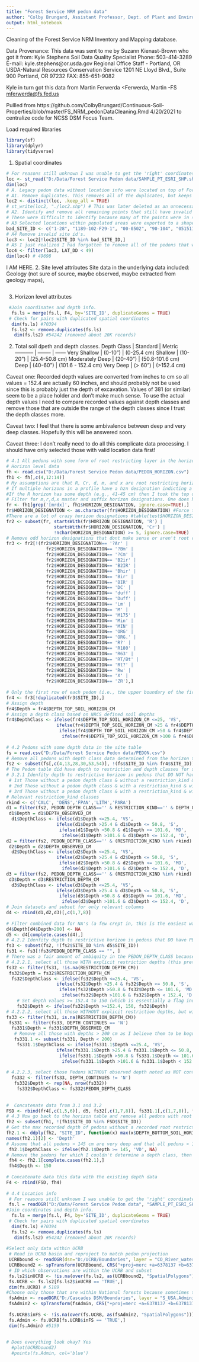 ```yaml
---
title: "Forest Service NRM pedon data"
author: "Colby Brungard, Assistant Professor, Dept. of Plant and Environmental Sciences, New Mexico State University, cbrung@nmsu.edu"
output: html_notebook
---
```


Cleaning of the Forest Service NRM Inventory and Mapping database. 

Data Provenance: 
This data was sent to me by Suzann Kienast-Brown who got it from:
Kyle Stephens
Soil Data Quality Specialist
Phone: 503-414-3289
E-mail: kyle.stephens@or.usda.gov
Regional Office Staff - Portland, OR
USDA-Natural Resources Conservation Service
1201 NE Lloyd Blvd., Suite 900
Portland, OR 97232
FAX: 855-651-9082

Kyle in turn got this data from Martin Ferwerda <Ferwerda, Martin -FS <mferwerda@fs.fed.us>

  Pullled from https://github.com/ColbyBrungard/Continuous-Soil-Properties/blob/master/FS_NRM_pedonDataCleaning.Rmd 4/20/2021 to centralize code for NCSS DSM Focus Team.


Load required libraries
```r
library(sf)
library(dplyr)
library(tidyverse)
```


1. Spatial coordinates
```r
# For reasons still unknown I was unable to get the 'right' coordinates from the database files so Martin Ferwerda <Ferwerda, Martin -FS <mferwerda@fs.fed.us> sent me a shapefile with the coordinates and Sample IDs. This is the SAMPLE_PT_ESRI shapefile. The correct projection is EPSG 3857. However; site ids: 1137, 1152, 1154, 1179, 905, 67, 117.1-O2-29-897-61 & 592.1-S3-25-797-101 had nonsensical coordinates (1.00000000) and the shapefile wouldn't open in R. I deleted these records by editing in QGIS, selecting, and deleting, then re-saved as SAMPLE_PT_ESRI.shp. 
loc <- st_read("D:/Data/Forest Service Pedon data/SAMPLE_PT_ESRI_SHP.shp")
dim(loc)
# A. Legacy pedon data without location info were located on top of Forest Service (FS) buildings when this data was created. Since this is non-sensical these points need to be removed. I tried filtering points by all those that fell inside national forest boundaries, but this excluded ~ 10K observations, many of which were obviously valid pedons, but happened to fall just outisde of the actual boundaries.
# A1. Remove duplicates. This removes all of the duplicates, but keeps one point at the FS buildings which need to be removed.
loc2 <- distinct(loc, .keep_all = TRUE)
# st_write(loc2, "./loc2.shp") # This was later deleted as an unnecessary intermediate step. 
# A2. Identify and remove all remaining points that still have invalid locations. 
# These were difficult to identify because many of the points were in small municipaliities that were hard to clearly identify. This was accomplished using a spatial query to select all points from loc2.shp that were within popluated areas. Popluated areas were identifed using USA_Census_Populated_Places.shp which is a shapefile of populated places that was obtained from: https://hub.arcgis.com/datasets/esri::usa-census-populated-places. "U.S. Populated Place Areas represents populated place areas that include census designated places, cities, and incorporated places in the United States identified by the U.S. Census Bureau."https://www.arcgis.com/home/item.html?id=4e75a4f7daaa4dfa8b9399ea74641895
# A3 Selected locations within populated areas were exported to a shapefile and manually reviewed as poplulated areas include some sparsely populated areas, ski resorts, etc. Each point that did not fall in a popluated area was removed from this file leaving me with a shapefile of only locations that are not valid. The SITE_ID column was copied from this shapefile which resulted in the following list of pedons with invalid locations. This shapefile was not kept. 
bad_SITE_ID <- c("1-28", "1189-102-F29-1", "00-0502", "90-104", "0515110-M", "78UT650_BVF_LS1_13", "76UT650_SPR_MF1_26", "76UT650_SFP_SC5_12", "76UT650_SFP_SC4_11", "76UT650_BVF_SC6_8", "76UT650_BVF_LS1_10", "75UT650_SPR_SSH4_20", "75UT650_SPR_FM5_11", "75UT650_SPR_FM4_23", "75UT650_SPR_FM1_22", "75UT650_SFP_MF3_2_a", "75UT650_BVF_TM6_4", "75UT650_BVF_TM19_6", "75UT650_BVF_SC9_5", "75UT650_BVF_SC2_11", "75UT650_BVF_S17_9", "75UT650_BVF_S17_7", "75UT650_BVF_S14_12", "669", "607", "96-KV-102", "92-TC-068", "06-12-80-1", "4-13-5(2)", "7A/74", "BLDT01", "01-76-03G", "275.1-T1S1-29-696-128", "10-477-59: P1", "36.7(706)-S3-20-491-125", "10-584-100: P3", "-484-190: P1", "1 (WET SPOT)", "881-117-2", "781-167-N4", "781-167-N3", "781-167-N2", "1078-171-T1", "396", "1474-023-1JR", "000-1032", "184-66-RM", "NE009-009AB-7", "LP-1", "00100N", "FS0108078701023", "FS011604915E003", "FS0155029472012", "FS0112039281080", "FS0112039281079", "FS01080475TE073", "FS01080204DB031", "720", "FS01030192MR039", "FS01020195VK003", "FS01020780DS021", "FS0105019361012")
# A4 Remove invalid site id's. 
loc3 <- loc2[!loc2$SITE_ID %in% bad_SITE_ID,]
# A5 I just realized I had forgotten to remove all of the pedons that were in AK. Remove these with a filter based on latitude < 49 degrees
loc4 <- filter(loc3, LAT_DD < 49)
dim(loc4) # 49698
```

I AM HERE. 
2. Site level attributes
Site data in the underlying data included: Geology (not sure of source, maybe observed, maybe extracted from geology maps), 

```r
```




3. Horizon level attributes
```r
 #Join coordinates and depth info.
  fs.ls = merge(fs.l, F4, by='SITE_ID', duplicateGeoms = TRUE)
 # Check for pairs with duplicated spatial coordinates
  dim(fs.ls) #70394
  fs.ls2 <- remove.duplicates(fs.ls)
   dim(fs.ls2) #54242 (removed about 20K records)
```













2. Total soil dpeth and depth classes. 
Depth Class | Standard | Metric
----------- | -------- | ------
Very Shallow | (0-10") | (0-25.4 cm)
Shallow | (10-20") | (25.4-50.8 cm)
Moderately Deep | (20-40") | (50.8-101.6 cm)
Deep | (40-60") | (101.6 - 152.4 cm)
Very Deep | (> 60") | (>152.4 cm)

Caveat one: Recorded depth values are converted from inches to cm so all values = 152.4 are actually 60 inches, and should probably not be used since this is probably just the depth of excavation. Values of 381 (or similar) seem to be a place holder and don't make much sense. To use the actual depth values I need to compare recorded values against depth classes and remove those that are outside the range of the depth classes since I trust the depth classes more. 

Caveat two: I feel that there is some ambivalence between deep and very deep classes. Hopefully this will be answered soon.

Caveat three: I don't really need to do all this complicate data processing. I should have only selected those with valid location data first!



```r
# 4.1 All pedons with some form of root restricting layer in the horizon table.  
# Horizon level data
fh <- read.csv("D:/Data/Forest Service Pedon data/PEDON_HORIZON.csv")
fh1 <- fh[,c(4,12:14)]
# My assumptions are that R, Cr, d, m, and x are root restricting horizons
# If multiple horizons in a profile have a hzn designation indicting a root restricting layer e.g., Cr1, Cr2, R; Crk, Cr1, Cr2: Bkm1, Bkm2; then the top depth is the root limiting layer. 
#If the R horizon has some depth (e.g., 41-45 cm) then I took the top depth because this situation only likely happened if the bedrock was fractured. This might not be the exact root restricting depth as roots could get into cracks , but the justification for a lower depth is more uncertain (and it is easier to code to choose the top depth). 
# Filter for m,r,d,x master and suffix horizon designations. One does have to be a bit careful with this because this does catch other horizons.
fr <- fh1[grep('[mrdx]', fh1$HORIZON_DESIGNATION, ignore.case=TRUE),] 
fr$HORIZON_DESIGNATION <- as.character(fr$HORIZON_DESIGNATION) #Force to be a character vector to use the startsWith().
#There are a lot of crazy horizon designations #table(test$HORIZON_DESIGNATION). Remove those that don't start with R or Cr and that are >=5 characters (this gets rid of things like 'O needles and leaves'). 
fr2 <- subset(fr, startsWith(fr$HORIZON_DESIGNATION, 'R') | 
                  startsWith(fr$HORIZON_DESIGNATION, 'Cr') |
                  !nchar(HORIZON_DESIGNATION) >= 5, ignore.case=TRUE)
# Remove odd horizon designations that dont make sense or aren't root restricting. I've decided to leave in most combination horizons such as Cr/Bt, but these could be argued as not really root restricting. 
fr3 <- fr2[!(fr2$HORIZON_DESIGNATION== '?Ar' | 
               fr2$HORIZON_DESIGNATION== '?Bm' | 
               fr2$HORIZON_DESIGNATION== '?Cm' | 
               fr2$HORIZON_DESIGNATION== 'B2ir' |
               fr2$HORIZON_DESIGNATION== 'B2IR' |
               fr2$HORIZON_DESIGNATION== 'Bhir' |
               fr2$HORIZON_DESIGNATION== 'Bir' | 
               fr2$HORIZON_DESIGNATION== 'BIR' | 
               fr2$HORIZON_DESIGNATION== 'DC' | 
               fr2$HORIZON_DESIGNATION== 'duff' | 
               fr2$HORIZON_DESIGNATION== 'Duff' | 
               fr2$HORIZON_DESIGNATION== 'Lm' | 
               fr2$HORIZON_DESIGNATION== 'M' |  
               fr2$HORIZON_DESIGNATION== 'M175' | 
               fr2$HORIZON_DESIGNATION== 'Min' | 
               fr2$HORIZON_DESIGNATION== 'MIN' | 
               fr2$HORIZON_DESIGNATION== 'ORG' | 
               fr2$HORIZON_DESIGNATION== 'ORG.' |
               fr2$HORIZON_DESIGNATION== 'R?' | 
               fr2$HORIZON_DESIGNATION== 'R180' |
               fr2$HORIZON_DESIGNATION== 'R63' | 
               fr2$HORIZON_DESIGNATION== 'RT/Bt' | 
               fr2$HORIZON_DESIGNATION== 'Rt?' | 
               fr2$HORIZON_DESIGNATION== 'Rw' |
               fr2$HORIZON_DESIGNATION== 'X' | 
               fr2$HORIZON_DESIGNATION== 'ZR'),]
 
# Only the first row of each pedon (i.e., the upper boundary of the first horizon indicating a root restricting layer)    
fr4 <- fr3[!duplicated(fr3$SITE_ID),]
# Assign depth 
fr4$Depth = fr4$DEPTH_TOP_SOIL_HORIZON_CM
# Assign a depth class based on NRCS defined soil depths 
fr4$DepthClass <- ifelse(fr4$DEPTH_TOP_SOIL_HORIZON_CM <=25, 'VS',
                   ifelse(fr4$DEPTH_TOP_SOIL_HORIZON_CM >25 & fr4$DEPTH_TOP_SOIL_HORIZON_CM <= 50, 'S',
                    ifelse(fr4$DEPTH_TOP_SOIL_HORIZON_CM >50 & fr4$DEPTH_TOP_SOIL_HORIZON_CM <= 100, 'MD',
                     ifelse(fr4$DEPTH_TOP_SOIL_HORIZON_CM >100 & fr4$DEPTH_TOP_SOIL_HORIZON_CM <= 150, 'D', 'VD'))))
  
# 4.2 Pedons with some depth data in the site table
fs = read.csv("D:/Data/Forest Service Pedon data/PEDON.csv")
# Remove all pedons with depth class data determined from the horizon table from the depth class dataset.
fs2 <- subset(fs[,c(4,13,28,30,53,54)], !(fs$SITE_ID %in% fr4$SITE_ID))
# The Pedon table did have depth to restriction and depth classes for some pedons, but it wasn't consistent. Filter and clean: 
# 3.2.1 Idenfity depth to restrictive horizon in pedons that DO NOT have PEDON_DEPTH_CLASS recorded. Then assign depths based on relevant fields and create depth classes using the forest service breaks. 
 # 1st Those without a pedon depth class & without a restriction_kind & without a restriction_depth_cm, & with DEPTH_CONTINUES == 'N' (very few of these): observed depth is treated as root restricting horizon
 # 2nd Those without a pedon depth class & with a restriction_kind & without restriction_depth_cm: observed depth is treated as root restricting horizon 
 # 3rd Those without a pedon depth class & with a restriction_kind & with restriction_depth_cm: restriction depth is treated as root restricting horizon
# Relevant restriction_kind classes
rkind <- c('CALC', 'DENS','FPAN','LITH','PARA')
d1 = filter(fs2, PEDON_DEPTH_CLASS=='' & RESTRICTION_KIND=='' & DEPTH_OBSERVED_CM!='' & DEPTH_CONTINUES == 'N') 
 d1$Depth = d1$DEPTH_OBSERVED_CM
  d1$DepthClass <- ifelse(d1$Depth <=25.4, 'VS',
                   ifelse(d1$Depth >25.4 & d1$Depth <= 50.8, 'S',
                    ifelse(d1$Depth >50.8 & d1$Depth <= 101.6, 'MD',
                     ifelse(d1$Depth >101.6 & d1$Depth <= 152.4, 'D', 'VD'))))
d2 = filter(fs2, PEDON_DEPTH_CLASS=='' & (RESTRICTION_KIND %in% rkind) & is.na(RESTRICTION_DEPTH_CM))
 d2$Depth = d2$DEPTH_OBSERVED_CM
  d2$DepthClass <- ifelse(d2$Depth <=25.4, 'VS',
                   ifelse(d2$Depth >25.4 & d2$Depth <= 50.8, 'S',
                    ifelse(d2$Depth >50.8 & d2$Depth <= 101.6, 'MD',
                     ifelse(d2$Depth >101.6 & d2$Depth <= 152.4, 'D', 'VD'))))
d3 = filter(fs2, PEDON_DEPTH_CLASS=='' & (RESTRICTION_KIND %in% rkind) & !is.na(RESTRICTION_DEPTH_CM))
 d3$Depth = d3$RESTRICTION_DEPTH_CM
  d3$DepthClass <- ifelse(d3$Depth <=25.4, 'VS',
                   ifelse(d3$Depth >25.4 & d3$Depth <= 50.8, 'S',
                    ifelse(d3$Depth >50.8 & d3$Depth <= 101.6, 'MD',
                     ifelse(d3$Depth >101.6 & d3$Depth <= 152.4, 'D', 'VD'))))
# Join datasets and subset for only relevant columns  
d4 <- rbind(d1,d2,d3)[,c(1,7,8)] 
  
# Filter combined data for NA's (a few crept in, this is the easiest way to remove these) and all depth values > 200 cm, which I believe to be incorrect.
d4$Depth[d4$Depth>200] <- NA
d5 <- d4[complete.cases(d4),]
# 4.2.2 Idenfity depth to restrictive horizon in pedons that DO have PEDON_DEPTH_CLASS recorded.
fs3 <- subset(fs2, !(fs2$SITE_ID %in% d5$SITE_ID))
fs31 <- fs3[!fs3$PEDON_DEPTH_CLASS == "", ]
# There was a fair amount of ambiquity in the PEDON_DEPTH_CLASS because there used to not be a very deep class (so deep was basically anything > 1 m including very deep soils). Also a number of the depth classes did not match the recorded depths so I needed to filter these. I believe that those without restriction depths/kinds to be interpretations.
# 4.2.2.1, select all those WITH explicit restriction depths (this pretty much ignores the assigned depth class, which mostly matches but not always). This assumes that any observations that are noted as 152.4 cm (60 inches) are actually very deep soils. 
fs32 <- filter(fs31, !is.na(RESTRICTION_DEPTH_CM))
 fs32$Depth = fs32$RESTRICTION_DEPTH_CM
  fs32$DepthClass <- ifelse(fs32$Depth <=25.4, 'VS',
                   ifelse(fs32$Depth >25.4 & fs32$Depth <= 50.8, 'S',
                    ifelse(fs32$Depth >50.8 & fs32$Depth <= 101.6, 'MD',
                     ifelse(fs32$Depth >101.6 & fs32$Depth < 152.4, 'D', 'VD'))))
    # Set depth values >= 152.4 to 150 (which is essentially a flag indicating 150+ cm and should be useful for survival analysis). This does through out a handful of values which are probably actual depth to bedrock values it also gets rid of a large nubmer of values that are probably not realy values. 
    fs32$Depth <- ifelse(fs32$Depth >=152.4, 150, fs32$Depth)
# 4.2.2.2, select all those WITHOUT explicit restriction depths, but with observed depth noted as NOT continuing. Since these are noted as not continuing I'm leaving the actual depth values for now. 
fs33 <- filter(fs31, is.na(RESTRICTION_DEPTH_CM))
 fs331 <- filter(fs33, DEPTH_CONTINUES == 'N')
  fs331$Depth = fs331$DEPTH_OBSERVED_CM
   # Remove all those with depths > 200 cm as I believe them to be bogus. I chose 200 to catch a few that might be real.
   fs331.1 <- subset(fs331, Depth < 200)
    fs331.1$DepthClass <- ifelse(fs331.1$Depth <=25.4, 'VS',
                   ifelse(fs331.1$Depth >25.4 & fs331.1$Depth <= 50.8, 'S',
                    ifelse(fs331.1$Depth >50.8 & fs331.1$Depth <= 101.6, 'MD',
                     ifelse(fs331.1$Depth >101.6 & fs331.1$Depth < 152.4, 'D', 'VD'))))
 
# 4.2.2.3, select those Pedons WITHOUT observed depth noted as NOT continuing. There is no longer any information to use to assign depths or to double check the depth classes so I accept the classes as they are but do not assign depths.  
  fs332 <- filter(fs33, DEPTH_CONTINUES != 'N')
   fs332$Depth <- rep(NA, nrow(fs332))
    fs332$DepthClass <- fs332$PEDON_DEPTH_CLASS
    
    
#  Concatenate data from 3.1 and 3.2
FSD <- rbind(fr4[,c(1,5,6)], d5, fs32[,c(1,7,8)], fs331.1[,c(1,7,8)], fs332[,c(1,7,8)])
# 4.3 Now go back to the horizon table and remove all pedons with root restricting layers identified in steps 3.1 or 3.2
fh2 <- subset(fh1, !(fh1$SITE_ID %in% FSD$SITE_ID))
# Get the max recorded depth of pedons without a recorded root restricting layer
fh2.1 <- ddply(fh2, "SITE_ID", function(x) max(x$DEPTH_BOTTOM_SOIL_HORIZON_CM))
names(fh2.1)[2] <- 'Depth'
# Assume that all pedons > 145 cm are very deep and that all pedons < 145 cm were not excavated deeper for an unknown reason so I can't really determine their depth/depth class. I chose 145 cm instead of 150 cm because I was willing to accept the (I feel) low probability that there is a root restricting layer between 145 and 150 cm (which would change my depth class).  
 fh2.1$DepthClass <- ifelse(fh2.1$Depth >= 145, 'VD', NA)          
# Remove the pedons for which I couldn't determine a depth class, then set the remaining depth values to 150 (which is essentially a flag indicating 150+ cm and should be useful for survival analysis) because these depths (even if > 150 cm) only record the lower depth to which the pedon was excavated and are not physically meaningful. 
 fh4 <- fh2.1[complete.cases(fh2.1),]
 fh4$Depth <- 150 
 
# Concatenate data this data with the existing depth data
F4 <- rbind(FSD, fh4)
 
# 4.4 Location info
 # For reasons still unknown I was unable to get the 'right' coordinates from this data so Martin Ferwerda <Ferwerda, Martin -FS <mferwerda@fs.fed.us> sent me a shapefile with the coordinates and Sample IDs. This is the SAMPLE_PT_ESRI shapefiles. The correct projection is EPSG 3857. However; site ids: 1137, 1152, 1154, 1179, 905, 67, 117.1-O2-29-897-61 & 592.1-S3-25-797-101 had nonsensical coordinates (1.00000000) and the shapefile wouldn't open in R. I deleted these records by editing in QGIS, selecting, and deleting, then re-saved as SAMPLE_PT_ESRI.shp. 
 fs.l = readOGR("D:/Data/Forest Service Pedon data", "SAMPLE_PT_ESRI_SHP")
#Join coordinates and depth info.
  fs.ls = merge(fs.l, F4, by='SITE_ID', duplicateGeoms = TRUE)
 # Check for pairs with duplicated spatial coordinates
  dim(fs.ls) #70394
  fs.ls2 <- remove.duplicates(fs.ls)
   dim(fs.ls2) #54242 (removed about 20K records)
 
#Select only data within UCRB
 # Read in UCRB basin and reproject to match pedon projection
 UCRBbound <- readOGR(dsn="D:/UCRB/Boundaries", layer = "CO_River_watershed_Meade_wgs84")
 UCRBbound2 <- spTransform(UCRBbound, CRS("+proj=merc +a=6378137 +b=6378137 +lat_ts=0.0 +lon_0=0.0 +x_0=0.0 +y_0=0 +k=1.0 +units=m +nadgrids=@null +no_defs"))
 # ID which observations are within the UCRB and subset
 fs.ls2$inUCRB <- !is.na(over(fs.ls2, as(UCRBbound2, "SpatialPolygons")))
 fs.UCRB <- fs.ls2[fs.ls2$inUCRB == 'TRUE',]
 dim(fs.UCRB) # 5189
#Choose only those that are within National forests because sometimes that data was put on top of the field office if no GPS point was recorded.  
 fsAdmin <- readOGR("D:/Cascades DSM/Boundaries", layer = "S_USA.AdministrativeForest")
 fsAdmin2 <- spTransform(fsAdmin, CRS("+proj=merc +a=6378137 +b=6378137 +lat_ts=0.0 +lon_0=0.0 +x_0=0.0 +y_0=0 +k=1.0 +units=m +nadgrids=@null +no_defs"))
 
 fs.UCRB$inFS <- !is.na(over(fs.UCRB, as(fsAdmin2, "SpatialPolygons")))
 fs.Admin <- fs.UCRB[fs.UCRB$inFS == 'TRUE',]
 dim(fs.Admin) #5159
 
 
# Does everything look okay? Yes
  #plot(UCRBbound2)
  #points(fs.Admin, col='blue')
```
